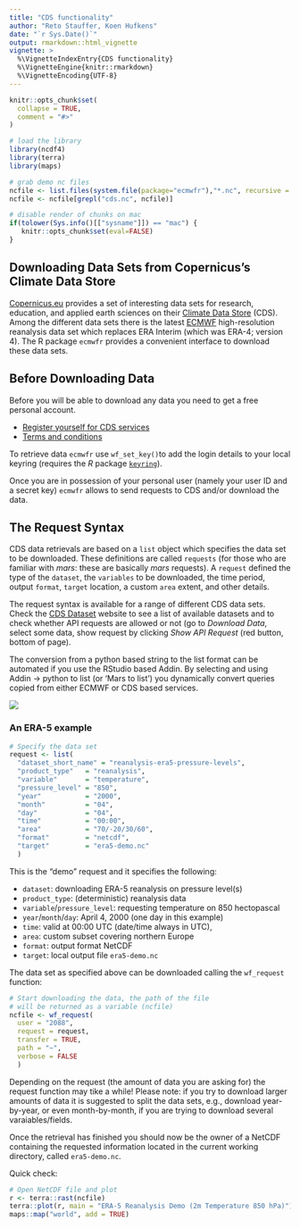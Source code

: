 ```yaml
---
title: "CDS functionality"
author: "Reto Stauffer, Koen Hufkens"
date: "`r Sys.Date()`"
output: rmarkdown::html_vignette
vignette: >
  %\VignetteIndexEntry{CDS functionality}
  %\VignetteEngine{knitr::rmarkdown}
  %\VignetteEncoding{UTF-8}
---
```


```r
knitr::opts_chunk$set(
  collapse = TRUE,
  comment = "#>"
)

# load the library
library(ncdf4)
library(terra)
library(maps)

# grab demo nc files
ncfile <- list.files(system.file(package="ecmwfr"),"*.nc", recursive = TRUE, full.names = TRUE)
ncfile <- ncfile[grepl("cds.nc", ncfile)]

# disable render of chunks on mac
if(tolower(Sys.info()[["sysname"]]) == "mac") {
   knitr::opts_chunk$set(eval=FALSE)
}
```

## Downloading Data Sets from Copernicus's Climate Data Store

[Copernicus.eu](https://www.copernicus.eu/en) provides a set of interesting data sets for research, education, and applied earth sciences on their [Climate Data Store](https://cds.climate.copernicus.eu) (CDS). Among the different data sets there is the latest [ECMWF](https://www.ecmwf.int) high-resolution reanalysis data set which replaces ERA Interim (which was ERA-4; version 4). The R package `ecmwfr` provides a convenient interface to download these data sets.

## Before Downloading Data

Before you will be able to download any data you need to get a free personal
account. 

* [Register yourself for CDS services](https://cds.climate.copernicus.eu/user/register)
* [Terms and conditions](https://cds.climate.copernicus.eu/disclaimer-privacy)

To retrieve data `ecmwfr` use `wf_set_key()`to add the login details to your local keyring (requires the _R_ package [`keyring`](https://CRAN.R-project.org/package=keyring)).

Once you are in possession of your personal user (namely your user ID and a secret key) `ecmwfr` allows to send requests to CDS and/or download the data.

## The Request Syntax

CDS data retrievals are based on a `list` object which specifies the data set to be downloaded.  These definitions are called `requests` (for those who are familiar with _mars_: these are basically _mars_ requests). A `request` defined the type of the `dataset`, the `variables` to be downloaded, the time period, output `format`, `target` location, a custom `area` extent, and other details.

The request syntax is available for a range of different CDS data sets. Check the [CDS Dataset](https://cds.climate.copernicus.eu/cdsapp#!/search?type=dataset) website to see a list of available datasets and to check whether API requests are allowed or not (go to _Download Data_, select some data, show request by clicking _Show API Request_ (red button, bottom of page).

The conversion from a python based string to the list format can be automated if you use the RStudio based Addin. By selecting and using Addin -> python to list (or 'Mars to list') you dynamically convert queries copied from either ECMWF or CDS based services.

![](https://user-images.githubusercontent.com/1354258/56429618-def12080-62c3-11e9-90e4-0954e10d06f3.gif)

### An ERA-5 example

```r
# Specify the data set
request <- list(
  "dataset_short_name" = "reanalysis-era5-pressure-levels",
  "product_type"   = "reanalysis",
  "variable"       = "temperature",
  "pressure_level" = "850",
  "year"           = "2000",
  "month"          = "04",
  "day"            = "04",
  "time"           = "00:00",
  "area"           = "70/-20/30/60",
  "format"         = "netcdf",
  "target"         = "era5-demo.nc"
  )
```

This is the "demo" request and it specifies the following:

* `dataset`: downloading ERA-5 reanalysis on pressure level(s)
* `product_type`: (deterministic) reanalysis data
* `variable`/`pressure_level`: requesting temperature on 850 hectopascal
* `year`/`month`/`day`: April 4, 2000 (one day in this example)
* `time`: valid at 00:00 UTC (date/time always in UTC),
* `area`: custom subset covering northern Europe
* `format`: output format NetCDF
* `target`: local output file `era5-demo.nc`

The data set as specified above can be downloaded calling the
`wf_request` function:

```r
# Start downloading the data, the path of the file
# will be returned as a variable (ncfile)
ncfile <- wf_request(
  user = "2088",
  request = request,   
  transfer = TRUE,  
  path = "~",
  verbose = FALSE
  )
```

Depending on the request (the amount of data you are asking for) the request function may tike a while! Please note: if you try to download larger amounts of data it is suggested to split the data sets, e.g., download year-by-year, or even month-by-month, if you are trying to download several varaiables/fields.

Once the retrieval has finished you should now be the owner of a NetCDF containing the requested information located in the current working directory, called `era5-demo.nc`. 

Quick check:

```r
# Open NetCDF file and plot
r <- terra::rast(ncfile)
terra::plot(r, main = "ERA-5 Reanalysis Demo (2m Temperature 850 hPa)")
maps::map("world", add = TRUE)
```
